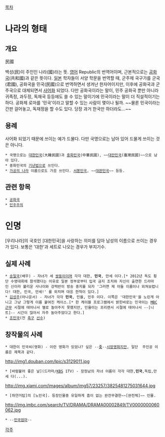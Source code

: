 [[목차]]
= 나라의 형태 =
== 개요 ==
民國

백성(民)이 주인인 나라(國)라는 뜻. [[영어]] Republic의 번역어이며, 근본적으로는 [[공화국]](共和國)과 같은 뜻이다. [[일본]] 학자들이 서양 학문을 번역할 때, 군주제 국구가를 군국(君國), 공화국을 민국(民國)으로 번역하면서 생겨난 한자어이지만, 이후에 공화국과 군주국으로 대체되면서 [[사어]]화 되었다. 다만 공화국이라는 말이, 민주 공화국 뿐만 아니라 귀족정, 과두정, 독재국 등등에도 쓸 수 있는 말이기에 민국이라는 말이 더 직설적이기는 하다. 공화제 로마를 '민국'이라고 말할 수 있는 사람이 몇이나 될까. ~~물론 민국이라는 간판 걸어놓고, 독재정을 할 수도 있다. 당장 과거 한국만 하더라도...~~

== 용례 ==
사어화 되었기 때문에 쓰이는 예가 드물다. 다만 국명으로는 남아 있어 드물게 쓰이는 것은 아니다.

 * 국명으로는 [[대한민국]](大韓民國)과 [[중화민국]](中華民國), ~~[[대만민국]](臺灣民國)~~으로 남아 있다.
 * 중화민국의 [[기년법]]으로 쓰인다.
 * [[가공의 나라]] 이름으로도 가끔 쓰인다. [[서봉민국]], ~~[[대판민국]]~~ 등등.

== 관련 항목 ==
 * [[공화국]]
 * [[민주주의]]

= 인명 =
[우리나라]의 국호인 [대한민국]을 사랑하는 의미를 담아 남성의 이름으로 쓰이는 경우가 있다. 보통은 '대한'과 세트로 나오는 경우가 부지기수.

== 실제 사례 ==
 * [[송일국]](배우) - 자녀가 세 [[쌍둥이]]이며 각각 대한, '''민국''', 만세 이다.[* 2012년 독도 횡단 수영대회에 참석했다는 이유로 일본 정부로부터 입국 금지 조치와 자신이 출연한 드라마인 신이라 불리운 사나이와 강력반이 방송 중지를 되자 '그러면 제 아들 이름이나 외쳐보렵니다! 대한, 민국, 만세!' 를 외치며 대응 한적이 있다.]
 * [[김성주]](아나운서) - 자녀가 각각 '''민국''', 민율, 민주 이다. 이쪽은 '대한민국'을 노린게 아니고 그냥 그렇게 이름 붙여진 케이스.[* 한 케이블 프로그램에서 밝힌바로는 민국이는 [[MBC]]근무 시절에 태어나서 별로 놀아주지 못했지만, 민율이는 프리랜서 시절에 태어나서 --[니트]-- 시간이 많아서 자주 놀아주었다고 한다.]
 * [[조민국]](전 [[축구]] [[선수]])

== 창작물의 사례 ==
 * 대한이 민국씨(영화) - 이런 영화가 있었나? 싶은 --[[좆]]--[[시망]]영화지만, 일단  주인공 이름은 제목과 같다.
http://img1.douban.com/lpic/s3129011.jpg

 * [바람불어 좋은 날](드라마/[[KBS]] 1TV) - 장정남의 자녀 이름이 각각 대한,'''민국''',독립,만세 다(...).
http://img.xiami.com/images/album/img57/23257/3825481275031644.jpg

 * [하얀거탑]의 [노민국]. 등장인물중 유일하게 흠이 없는 완전무결한~~[완전체]~~ 인물. 
http://img.imbc.com/search/TV/DRAMA/DRAMA00002849/TV0000000060062.jpg

 * --[[민국엄마]]-- 

[[각주]]
